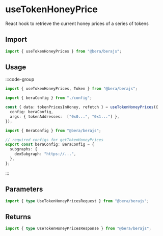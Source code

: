 # useTokenHoneyPrice

React hook to retrieve the current honey prices of a series of tokens

## Import

```ts twoslash
import { useTokenHoneyPrices } from "@bera/berajs";
```

## Usage

:::code-group

```ts twoslash [example.ts]
import { useTokenHoneyPrices, Token } from "@bera/berajs";

import { beraConfig } from "./config";

const { data: tokenPricesInHoney, refetch } = useTokenHoneyPrices({
  config: beraConfig,
  args: { tokenAddresses:  ["0x0...", "0x1..."] },
});
```

```ts twoslash [config.ts] filename="config.ts"
import { BeraConfig } from "@bera/berajs";

// required configs for getTokenHoneyPrices
export const beraConfig: BeraConfig = {
  subgraphs: {
    dexSubgraph: "https://...",
  },
};
```

:::

## Parameters

```ts twoslash
import { type UseTokenHoneyPricesRequest } from "@bera/berajs";
```

## Returns

```ts twoslash
import { type UseTokenHoneyPricesResponse } from "@bera/berajs";
```
